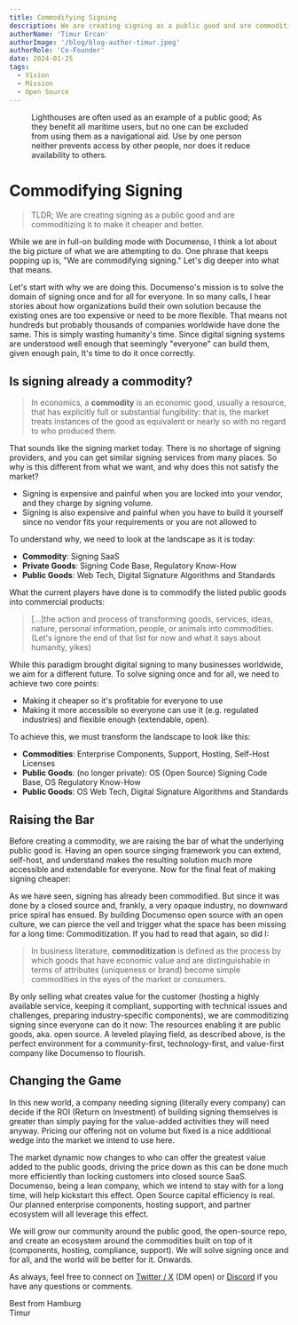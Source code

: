```yaml
---
title: Commodifying Signing
description: We are creating signing as a public good and are commoditizing it to make it cheaper and better.
authorName: 'Timur Ercan'
authorImage: '/blog/blog-author-timur.jpeg'
authorRole: 'Co-Founder'
date: 2024-01-25
tags:
  - Vision
  - Mission
  - Open Source
---
```


<figure>
  <MdxNextImage
    src="/blog/lighthouse.jpeg"
    width="650"
    height="650"
    alt="A lighthouse on a tiny island."
  />

  <figcaption className="text-center">
    Lighthouses are often used as an example of a public good; As they benefit all maritime users, but no one can be excluded from using them as a navigational aid. Use by one person neither prevents access by other people, nor does it reduce availability to others.
  </figcaption>
</figure>

# Commodifying Signing

> TLDR; We are creating signing as a public good and are commoditizing it to make it cheaper and better.

While we are in full-on building mode with Documenso, I think a lot about the big picture of what we are attempting to do. One phrase that keeps popping up is, "We are commodifying signing." Let's dig deeper into what that means.

Let's start with why we are doing this. Documenso's mission is to solve the domain of signing once and for all for everyone. In so many calls, I hear stories about how organizations build their own solution because the existing ones are too expensive or need to be more flexible. That means not hundreds but probably thousands of companies worldwide have done the same. This is simply wasting humanity's time. Since digital signing systems are understood well enough that seemingly "everyone" can build them, given enough pain, It's time to do it once correctly.

## Is signing already a commodity?

> In economics, a **commodity** is an economic good, usually a resource, that has explicitly full or substantial fungibility: that is, the market treats instances of the good as equivalent or nearly so with no regard to who produced them.

That sounds like the signing market today. There is no shortage of signing providers, and you can get similar signing services from many places. So why is this different from what we want, and why does this not satisfy the market?

- Signing is expensive and painful when you are locked into your vendor, and they charge by signing volume.
- Signing is also expensive and painful when you have to build it yourself since no vendor fits your requirements or you are not allowed to

To understand why, we need to look at the landscape as it is today:

- **Commodity**: Signing SaaS
- **Private Goods**: Signing Code Base, Regulatory Know-How
- **Public Goods**: Web Tech, Digital Signature Algorithms and Standards

What the current players have done is to commodify the listed public goods into commercial products:

> […]the action and process of transforming goods, services, ideas, nature, personal information, people, or animals into commodities.
> (Let's ignore the end of that list for now and what it says about humanity, yikes)

While this paradigm brought digital signing to many businesses worldwide, we aim for a different future. To solve signing once and for all, we need to achieve two core points:

- Making it cheaper so it's profitable for everyone to use
- Making it more accessible so everyone can use it (e.g. regulated industries) and flexible enough (extendable, open).

To achieve this, we must transform the landscape to look like this:

- **Commodities**: Enterprise Components, Support, Hosting, Self-Host Licenses
- **Public Goods**: (no longer private): OS (Open Source) Signing Code Base, OS Regulatory Know-How
- **Public Goods**: OS Web Tech, Digital Signature Algorithms and Standards

## Raising the Bar

Before creating a commodity, we are raising the bar of what the underlying public good is. Having an open source singing framework you can extend, self-host, and understand makes the resulting solution much more accessible and extendable for everyone. Now for the final feat of making signing cheaper:

As we have seen, signing has already been commodified. But since it was done by a closed source and, frankly, a very opaque industry, no downward price spiral has ensued. By building Documenso open source with an open culture, we can pierce the veil and trigger what the space has been missing for a long time: Commoditization. If you had to read that again, so did I:

> In business literature, **commoditization** is defined as the process by which goods that have economic value and are distinguishable in terms of attributes (uniqueness or brand) become simple commodities in the eyes of the market or consumers.

By only selling what creates value for the customer (hosting a highly available service, keeping it compliant, supporting with technical issues and challenges, preparing industry-specific components), we are commoditizing signing since everyone can do it now: The resources enabling it are public goods, aka. open source. A leveled playing field, as described above, is the perfect environment for a community-first, technology-first, and value-first company like Documenso to flourish.

## Changing the Game

In this new world, a company needing signing (literally every company) can decide if the ROI (Return on Investment) of building signing themselves is greater than simply paying for the value-added activities they will need anyway. Pricing our offering not on volume but fixed is a nice additional wedge into the market we intend to use here.

The market dynamic now changes to who can offer the greatest value added to the public goods, driving the price down as this can be done much more efficiently than locking customers into closed source SaaS. Documenso, being a lean company, which we intend to stay with for a long time, will help kickstart this effect. Open Source capital efficiency is real. Our planned enterprise components, hosting support, and partner ecosystem will all leverage this effect.

We will grow our community around the public good, the open-source repo, and create an ecosystem around the commodities built on top of it (components, hosting, compliance, support). We will solve signing once and for all, and the world will be better for it. Onwards.

As always, feel free to connect on [Twitter / X](https://twitter.com/eltimuro) (DM open) or [Discord](https://documen.so/discord) if you have any questions or comments.

Best from Hamburg\
Timur
